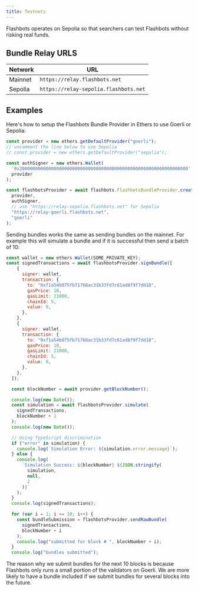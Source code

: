 ```yaml
---
title: Testnets
---
```


Flashbots operates on Sepolia so that searchers can test Flashbots without risking real funds. 

## Bundle Relay URLS

| Network | URL |
| --- | --- |
| Mainnet | `https://relay.flashbots.net` |
| Sepolia | `https://relay-sepolia.flashbots.net` |

## Examples

Here's how to setup the Flashbots Bundle Provider in Ethers to use Goerli or Sepolia:

```js
const provider = new ethers.getDefaultProvider("goerli");
// uncomment the line below to use Sepolia
// const provider = new ethers.getDefaultProvider("sepolia");

const authSigner = new ethers.Wallet(
  '0x2000000000000000000000000000000000000000000000000000000000000000',
  provider
);

const flashbotsProvider = await flashbots.FlashbotsBundleProvider.create(
  provider,
  authSigner,
  // use "https://relay-sepolia.flashbots.net" for Sepolia
  "https://relay-goerli.flashbots.net",
  "goerli"
);
```

Sending bundles works the same as sending bundles on the mainnet. For example this will simulate a bundle and if it is successful then send a batch of 10:

```js
const wallet = new ethers.Wallet(SOME_PRIVATE_KEY);
const signedTransactions = await flashbotsProvider.signBundle([
    {
      signer: wallet,
      transaction: {
        to: "0xf1a54b075fb71768ac31b33fd7c61ad8f9f7dd18",
        gasPrice: 10,
        gasLimit: 21000,
        chainId: 5,
        value: 0,
      },
    },
    {
      signer: wallet,
      transaction: {
        to: "0xf1a54b075fb71768ac31b33fd7c61ad8f9f7dd18",
        gasPrice: 10,
        gasLimit: 21000,
        chainId: 5,
        value: 0,
      },
    },
  ]);

  const blockNumber = await provider.getBlockNumber();

  console.log(new Date());
  const simulation = await flashbotsProvider.simulate(
    signedTransactions,
    blockNumber + 1
  );
  console.log(new Date());

  // Using TypeScript discrimination
  if ("error" in simulation) {
    console.log(`Simulation Error: ${simulation.error.message}`);
  } else {
    console.log(
      `Simulation Success: ${blockNumber} ${JSON.stringify(
        simulation,
        null,
        2
      )}`
    );
  }
  console.log(signedTransactions);

  for (var i = 1; i <= 10; i++) {
    const bundleSubmission = flashbotsProvider.sendRawBundle(
      signedTransactions,
      blockNumber + i
    );
    console.log("submitted for block # ", blockNumber + i);
  }
  console.log("bundles submitted");
```

The reason why we submit bundles for the next 10 blocks is because Flashbots only runs a small portion of the validators on Goerli. We are more likely to have a bundle included if we submit bundles for several blocks into the future.
